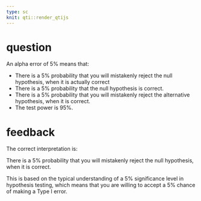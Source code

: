 ```yaml
---
type: sc
knit: qti::render_qtijs
---
```


# question

An alpha error of 5% means that:

- There is a 5% probability that you will mistakenly reject the null hypothesis, when it is actually correct <!-- First option is treated as the correct one by default. -->
- There is a 5% probability that the null hypothesis is correct.
- There is a 5% probability that you will mistakenly reject the alternative hypothesis, when it is correct.
- The test power is 95%.

# feedback

The correct interpretation is:

There is a 5% probability that you will mistakenly reject the null hypothesis, when it is correct.

This is based on the typical understanding of a 5% significance level in hypothesis testing, which means that you are willing to accept a 5% chance of making a Type I error.
